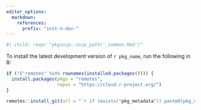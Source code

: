 ```yaml
---
editor_options:
  markdown:
    references:
      prefix: "inst-n-dev-"
---
```


```r
#| child: !expr "pkgsnip::snip_path('_common.Rmd')"
```

To install the latest development version of `r pkg_name`, run the following in R:

``` r
if (!("remotes" %in% rownames(installed.packages()))) {
  install.packages(pkgs = "remotes",
                   repos = "https://cloud.r-project.org/")
}

remotes::install_git(url = "`r if (exists("pkg_metadata")) paste0(pkg_metadata[["URL"]][1L], ".git") else error_msg`")
```
